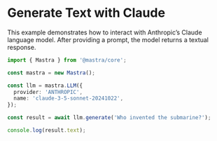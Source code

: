 # Generate Text with Claude

This example demonstrates how to interact with Anthropic’s Claude language model. After providing a prompt, the model returns a textual response.

```ts showLineNumbers copy
import { Mastra } from '@mastra/core';

const mastra = new Mastra();

const llm = mastra.LLM({
  provider: 'ANTHROPIC',
  name: 'claude-3-5-sonnet-20241022',
});

const result = await llm.generate('Who invented the submarine?');

console.log(result.text);
```
